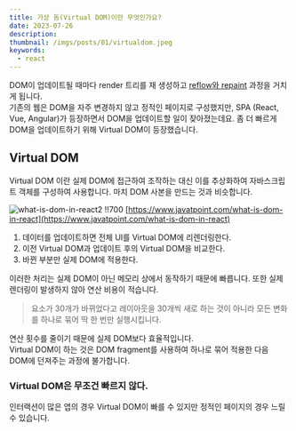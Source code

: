 ```yaml
---
title: 가상 돔(Virtual DOM)이란 무엇인가요?
date: 2023-07-26
description:
thumbnail: /imgs/posts/01/virtualdom.jpeg
keywords:
  - react
---
```


DOM이 업데이트될 때마다 render 트리를 재 생성하고 <a href="/브라우저의-렌더링-과정" target="_blank">reflow와 repaint</a> 과정을 거치게 됩니다.<br/>
기존의 웹은 DOM을 자주 변경하지 않고 정적인 페이지로 구성했지만, SPA (React, Vue, Angular)가 등장하면서 DOM을 업데이트할 일이 잦아졌는데요.
좀 더 빠르게 DOM을 업데이트하기 위해 Virtual DOM이 등장했습니다.

## Virtual DOM

Virtual DOM 이란 실제 DOM에 접근하여 조작하는 대신 이를 추상화하여 자바스크립트 객체를 구성하여 사용합니다.
마치 DOM 사본을 만드는 것과 비슷합니다.

![what-is-dom-in-react2 !!700](/imgs/posts/01/virtualdom.jpeg)
[https://www.javatpoint.com/what-is-dom-in-react](https://www.javatpoint.com/what-is-dom-in-react)

1. 데이터를 업데이트하면 전체 UI를 Virtual DOM에 리렌더링한다.
2. 이전 Virtual DOM과 업데이트 후의 Virtual DOM을 비교한다.
3. 바뀐 부분만 실제 DOM에 적용한다.

이러한 처리는 실제 DOM이 아닌 메모리 상에서 동작하기 때문에 빠릅니다. 또한 실제 렌더링이 발생하지 않아 연산 비용이 적습니다.<br/>

> 요소가 30개가 바뀌었다고 레이아웃을 30개씩 새로 하는 것이 아니라 모든 변화를 하나로 묶어 딱 한 번만 실행시킵니다.

연산 횟수를 줄이기 때문에 실제 DOM보다 효율적입니다. <br/>
Virtual DOM이 하는 것은 DOM fragment를 사용하여 하나로 묶어 적용한 다음 DOM에 던져주는 과정에 불가합니다.

### Virtual DOM은 무조건 빠르지 않다.

인터랙션이 많은 앱의 경우 Virtual DOM이 빠를 수 있지만 정적인 페이지의 경우 느릴 수 있습니다.

